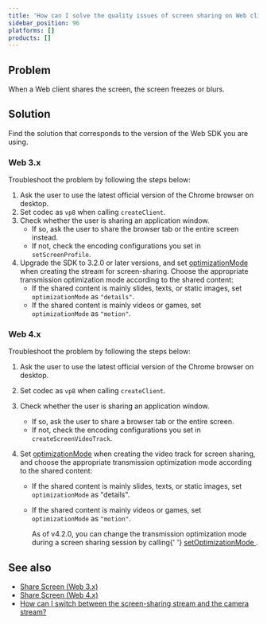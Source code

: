 ```yaml
---
title: 'How can I solve the quality issues of screen sharing on Web clients?'
sidebar_position: 96
platforms: []
products: []
---
```



## Problem

When a Web client shares the screen, the screen freezes or blurs.

## Solution

Find the solution that corresponds to the version of the Web SDK you are using.

### Web 3.x

Troubleshoot the problem by following the steps below:

1. Ask the user to use the latest official version of the Chrome browser on desktop.
2. Set codec as `vp8` when calling `createClient`.
3. Check whether the user is sharing an application window.
   - If so, ask the user to share the browser tab or the entire screen instead.
   - If not, check the encoding configurations you set in `setScreenProfile`.
4. Upgrade the SDK to 3.2.0 or later versions, and set [optimizationMode](https://docs.agora.io/en/Interactive%20Broadcast/API%20Reference/web/interfaces/agorartc.streamspec.html#optimizationmode) when creating the stream for screen-sharing. Choose the appropriate transmission optimization mode according to the shared content:
   - If the shared content is mainly slides, texts, or static images, set `optimizationMode` as `"details"`.
   - If the shared content is mainly videos or games, set `optimizationMode` as `"motion"`.

### Web 4.x

Troubleshoot the problem by following the steps below:

1. Ask the user to use the latest official version of the Chrome browser on desktop.
2. Set codec as `vp8` when calling `createClient`.
3. Check whether the user is sharing an application window.
   - If so, ask the user to share a browser tab or the entire screen.
   - If not, check the encoding configurations you set in `createScreenVideoTrack`.
4. Set [optimizationMode](https://docs.agora.io/en/Interactive%20Broadcast/API%20Reference/web_ng/interfaces/screenvideotrackinitconfig.html#optimizationmode) when creating the video track for screen sharing, and choose the appropriate transmission optimization mode according to the shared content:

   - If the shared content is mainly slides, texts, or static images, set `optimizationMode` as "details".
   - If the shared content is mainly videos or games, set `optimizationMode` as `"motion"`.

     <div class="alert info">
       As of v4.2.0, you can change the transmission optimization mode during a screen sharing
       session by calling{' '}
       <a href="https://docs.agora.io/en/Interactive%20Broadcast/API%20Reference/web_ng/interfaces/ilocalvideotrack.html#setoptimizationmode">
         setOptimizationMode
       </a>
       .
     </div>

## See also

- [Share Screen (Web 3.x)](https://docs.agora.io/en/Interactive%20Broadcast/screensharing_web?platform=Web)
- [Share Screen (Web 4.x)](https://docs.agora.io/en/Interactive%20Broadcast/screensharing_web_ng?platform=Web)
- [How can I switch between the screen-sharing stream and the camera stream?](https://docs.agora.io/en/faq/switch_screen_camera_web)
